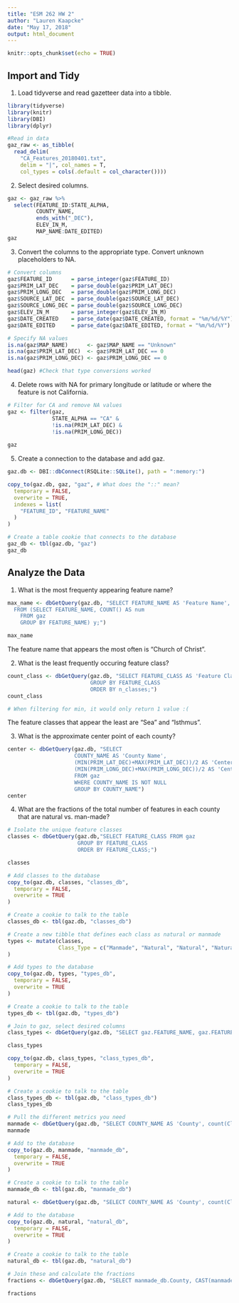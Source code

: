 ```yaml
---
title: "ESM 262 HW 2"
author: "Lauren Kaapcke"
date: "May 17, 2018"
output: html_document
---
```


```r
knitr::opts_chunk$set(echo = TRUE)
```

## Import and Tidy

1. Load tidyverse and read gazetteer data into a tibble. 

```r

library(tidyverse)
library(knitr)
library(DBI)
library(dplyr)

#Read in data
gaz_raw <- as_tibble(
  read_delim(
    "CA_Features_20180401.txt", 
    delim = "|", col_names = T, 
    col_types = cols(.default = col_character())))

```

2. Select desired columns.

```r

gaz <- gaz_raw %>% 
  select(FEATURE_ID:STATE_ALPHA, 
         COUNTY_NAME, 
         ends_with("_DEC"), 
         ELEV_IN_M, 
         MAP_NAME:DATE_EDITED)
gaz


```

3. Convert the columns to the appropriate type. Convert unknown placeholders to NA. 

```r

# Convert columns
gaz$FEATURE_ID      = parse_integer(gaz$FEATURE_ID)
gaz$PRIM_LAT_DEC    = parse_double(gaz$PRIM_LAT_DEC)
gaz$PRIM_LONG_DEC   = parse_double(gaz$PRIM_LONG_DEC)
gaz$SOURCE_LAT_DEC  = parse_double(gaz$SOURCE_LAT_DEC)
gaz$SOURCE_LONG_DEC = parse_double(gaz$SOURCE_LONG_DEC)
gaz$ELEV_IN_M       = parse_integer(gaz$ELEV_IN_M)
gaz$DATE_CREATED    = parse_date(gaz$DATE_CREATED, format = "%m/%d/%Y")
gaz$DATE_EDITED     = parse_date(gaz$DATE_EDITED, format = "%m/%d/%Y")

# Specify NA values
is.na(gaz$MAP_NAME)      <- gaz$MAP_NAME == "Unknown"
is.na(gaz$PRIM_LAT_DEC)  <- gaz$PRIM_LAT_DEC == 0
is.na(gaz$PRIM_LONG_DEC) <- gaz$PRIM_LONG_DEC == 0

head(gaz) #Check that type conversions worked

```

4. Delete rows with NA for primary longitude or latitude or where the feature is not California.

```r

# Filter for CA and remove NA values
gaz <- filter(gaz,
              STATE_ALPHA == "CA" &
              !is.na(PRIM_LAT_DEC) &
              !is.na(PRIM_LONG_DEC))
           
gaz

```


5. Create a connection to the database and add gaz.

```r

gaz.db <- DBI::dbConnect(RSQLite::SQLite(), path = ":memory:")

copy_to(gaz.db, gaz, "gaz", # What does the "::" mean?
  temporary = FALSE, 
  overwrite = TRUE,
  indexes = list(
    "FEATURE_ID", "FEATURE_NAME" 
  )
)

# Create a table cookie that connects to the database
gaz_db <- tbl(gaz.db, "gaz")
gaz_db

```

## Analyze the Data

1. What is the most frequenty appearing feature name?

```r

max_name <- dbGetQuery(gaz.db, "SELECT FEATURE_NAME AS 'Feature Name', MAX(y.num) AS Count
  FROM (SELECT FEATURE_NAME, COUNT() AS num
    FROM gaz
    GROUP BY FEATURE_NAME) y;")

max_name

```

The feature name that appears the most often is "Church of Christ".

2. What is the least frequently occuring feature class?

```r

count_class <- dbGetQuery(gaz.db, "SELECT FEATURE_CLASS AS 'Feature Class', COUNT() AS n_classes                             FROM gaz
                          GROUP BY FEATURE_CLASS
                          ORDER BY n_classes;")
count_class

# When filtering for min, it would only return 1 value :(

```

The feature classes that appear the least are "Sea" and "Isthmus".

3. What is the approximate center point of each county?

```r

center <- dbGetQuery(gaz.db, "SELECT 
                     COUNTY_NAME AS 'County Name',
                     (MIN(PRIM_LAT_DEC)+MAX(PRIM_LAT_DEC))/2 AS 'Center Latitude',
                     (MIN(PRIM_LONG_DEC)+MAX(PRIM_LONG_DEC))/2 AS 'Center Longitude'
                     FROM gaz 
                     WHERE COUNTY_NAME IS NOT NULL
                     GROUP BY COUNTY_NAME")
center
```

4. What are the fractions of the total number of features in each county that are natural vs. man-made?

```r

# Isolate the unique feature classes
classes <- dbGetQuery(gaz.db,"SELECT FEATURE_CLASS FROM gaz
                      GROUP BY FEATURE_CLASS
                      ORDER BY FEATURE_CLASS;")

classes

# Add classes to the database
copy_to(gaz.db, classes, "classes_db",
  temporary = FALSE, 
  overwrite = TRUE
)

# Create a cookie to talk to the table
classes_db <- tbl(gaz.db, "classes_db")

# Create a new tibble that defines each class as natural or manmade
types <- mutate(classes,
                Class_Type = c("Manmade", "Natural", "Natural", "Natural", "Natural", "Natural", "Natural", "Natural", "Natural", "Natural", "Manmade", "Manmade", "Manmade", "Natural", "Manmade", "Manmade", "Natural", "Manmade", "Manmade", "Natural", "Natural", "Manmade", "Manmade", "Natural", "Natural", "Natural", "Natural", "Natural", "Natural", "Manmade", "Manmade", "Natural", "Natural", "Natural", "Natural", "Natural", "Manmade", "Manmade", "Manmade", "Manmade", "Manmade", "Natural", "Natural", "Manmade", "Manmade", "Natural", "Natural", "Manmade", "Manmade", "Natural", "Manmade", "Natural", "Natural", "Natural", "Natural", "Natural", "Natural", "Manmade", "Manmade", "Manmade", "Natural", "Manmade", "Natural")
)

# Add types to the database
copy_to(gaz.db, types, "types_db",
  temporary = FALSE, 
  overwrite = TRUE
)

# Create a cookie to talk to the table
types_db <- tbl(gaz.db, "types_db")

# Join to gaz, select desired columns
class_types <- dbGetQuery(gaz.db, "SELECT gaz.FEATURE_NAME, gaz.FEATURE_CLASS, gaz.COUNTY_NAME, types_db.Class_Type FROM gaz JOIN types_db ON gaz.FEATURE_CLASS = types_db.FEATURE_CLASS;")

class_types

copy_to(gaz.db, class_types, "class_types_db",
  temporary = FALSE, 
  overwrite = TRUE
)

# Create a cookie to talk to the table
class_types_db <- tbl(gaz.db, "class_types_db")
class_types_db

# Pull the different metrics you need
manmade <- dbGetQuery(gaz.db, "SELECT COUNTY_NAME AS 'County', count(Class_Type) AS 'Manmade' FROM class_types_db WHERE Class_Type = 'Manmade' AND COUNTY_NAME != 'NA' GROUP BY COUNTY_NAME;")
manmade

# Add to the database
copy_to(gaz.db, manmade, "manmade_db",
  temporary = FALSE, 
  overwrite = TRUE
)

# Create a cookie to talk to the table
manmade_db <- tbl(gaz.db, "manmade_db")

natural <- dbGetQuery(gaz.db, "SELECT COUNTY_NAME AS 'County', count(Class_Type) AS 'Natural' FROM class_types_db WHERE Class_Type = 'Natural' AND COUNTY_NAME != 'NA' GROUP BY COUNTY_NAME;")

# Add to the database
copy_to(gaz.db, natural, "natural_db",
  temporary = FALSE, 
  overwrite = TRUE
)

# Create a cookie to talk to the table
natural_db <- tbl(gaz.db, "natural_db")

# Join these and calculate the fractions
fractions <- dbGetQuery(gaz.db, "SELECT manmade_db.County, CAST(manmade_db.Manmade AS REAL)/(manmade_db.Manmade + natural_db.Natural) AS 'Fraction Manmade', CAST(natural_db.Natural AS REAL)/(manmade_db.Manmade + natural_db.Natural) AS 'Fraction Natural' FROM manmade_db JOIN natural_db ON manmade_db.County = natural_db.County;")

fractions

```



